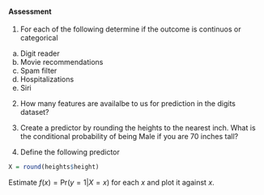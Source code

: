 #### Assessment

1. For each of the following determine if the outcome is continuos or categorical

a. Digit reader
b. Movie recommendations
c. Spam filter
d. Hospitalizations
e. Siri


2. How many features are availalbe to us for prediction in the digits dataset?


3. Create a predictor by rounding the heights to the nearest inch. What is the conditional probability of being Male if you are 70 inches tall?


4. Define the following predictor

```r
X = round(heights$height)
```

Estimate $f(x) = \mbox{Pr}( y = 1 | X=x)$ for each $x$ and plot it against $x$.

